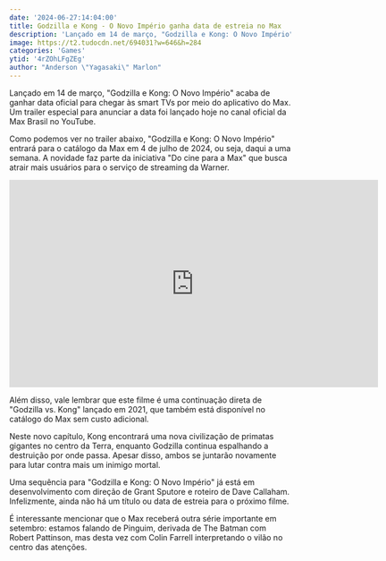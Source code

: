 ```yaml
---
date: '2024-06-27:14:04:00'
title: Godzilla e Kong - O Novo Império ganha data de estreia no Max
description: 'Lançado em 14 de março, "Godzilla e Kong: O Novo Império" acaba de ganhar data oficial para chegar às smart TVs por meio do aplicativo do Max. Um trailer especial para anunciar a data foi lançado hoje no canal oficial da Max Brasil no YouTube.'
image: https://t2.tudocdn.net/694031?w=646&h=284
categories: 'Games'
ytid: '4rZOhLFgZEg'
author: "Anderson \"Yagasaki\" Marlon"
---
```


Lançado em 14 de março, "Godzilla e Kong: O Novo Império" acaba de ganhar data oficial para chegar às smart TVs por meio do aplicativo do Max. Um trailer especial para anunciar a data foi lançado hoje no canal oficial da Max Brasil no YouTube.

Como podemos ver no trailer abaixo, "Godzilla e Kong: O Novo Império" entrará para o catálogo da Max em 4 de julho de 2024, ou seja, daqui a uma semana. A novidade faz parte da iniciativa "Do cine para a Max" que busca atrair mais usuários para o serviço de streaming da Warner.

<iframe width="660" height="371" src="https://www.youtube.com/embed/4rZOhLFgZEg" title="Godzilla e Kong: O Novo Império | Trailer Oficial | Max" frameborder="0" allow="accelerometer; autoplay; clipboard-write; encrypted-media; gyroscope; picture-in-picture; web-share" referrerpolicy="strict-origin-when-cross-origin" allowfullscreen></iframe>

Além disso, vale lembrar que este filme é uma continuação direta de "Godzilla vs. Kong" lançado em 2021, que também está disponível no catálogo do Max sem custo adicional.

Neste novo capítulo, Kong encontrará uma nova civilização de primatas gigantes no centro da Terra, enquanto Godzilla continua espalhando a destruição por onde passa. Apesar disso, ambos se juntarão novamente para lutar contra mais um inimigo mortal.

Uma sequência para "Godzilla e Kong: O Novo Império" já está em desenvolvimento com direção de Grant Sputore e roteiro de Dave Callaham. Infelizmente, ainda não há um título ou data de estreia para o próximo filme.

É interessante mencionar que o Max receberá outra série importante em setembro: estamos falando de Pinguim, derivada de The Batman com Robert Pattinson, mas desta vez com Colin Farrell interpretando o vilão no centro das atenções.
